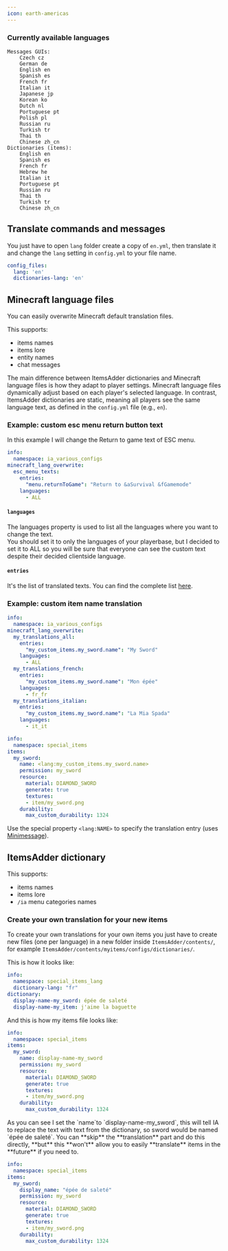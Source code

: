 ```yaml
---
icon: earth-americas
---
```


### Currently available languages

```
Messages GUIs: 
    Czech cz
    German de
    English en
    Spanish es
    French fr
    Italian it
    Japanese jp
    Korean ko
    Dutch nl
    Portuguese pt
    Polish pl
    Russian ru
    Turkish tr
    Thai th
    Chinese zh_cn
Dictionaries (items): 
    English en
    Spanish es
    French fr
    Hebrew he
    Italian it
    Portuguese pt
    Russian ru
    Thai th
    Turkish tr
    Chinese zh_cn
```

## Translate commands and messages

You just have to open `lang` folder create a copy of `en.yml`, then translate it and change the `lang` setting in `config.yml` to your file name.


```yaml config.yml lines icon="yaml"
config_files:
  lang: 'en'
  dictionaries-lang: 'en'
```


## Minecraft language files

You can easily overwrite Minecraft default translation files.

This supports:

* items names
* items lore
* entity names
* chat messages

The main difference between ItemsAdder dictionaries and Minecraft language files is how they adapt to player settings. Minecraft language files dynamically adjust based on each player's selected language. In contrast, ItemsAdder dictionaries are static, meaning all players see the same language text, as defined in the `config.yml` file (e.g., `en`).

### Example: custom esc menu return button text

In this example I will change the Return to game text of ESC menu.

```yaml
info:
  namespace: ia_various_configs
minecraft_lang_overwrite:
  esc_menu_texts:
    entries:
      "menu.returnToGame": "Return to &aSurvival &fGamemode"
    languages:
      - ALL
```

#### `languages`

The languages property is used to list all the languages where you want to change the text.\
You should set it to only the languages of your playerbase, but I decided to set it to ALL so you will be sure that everyone can see the custom text despite their decided clientside language.

#### `entries`

It's the list of translated texts. You can find the complete list [here](https://github.com/InventivetalentDev/minecraft-assets/blob/1.21.4/assets/minecraft/lang/en_us.json).

### Example: custom item name translation

```yaml
info:
  namespace: ia_various_configs
minecraft_lang_overwrite:
  my_translations_all:
    entries:
      "my_custom_items.my_sword.name": "My Sword"
    languages:
      - ALL
  my_translations_french:
    entries:
      "my_custom_items.my_sword.name": "Mon épée"
    languages:
      - fr_fr
  my_translations_italian:
    entries:
      "my_custom_items.my_sword.name": "La Mia Spada"
    languages:
      - it_it
```

```yaml
info:
  namespace: special_items
items:
  my_sword:
    name: <lang:my_custom_items.my_sword.name>
    permission: my_sword
    resource:
      material: DIAMOND_SWORD
      generate: true
      textures:
      - item/my_sword.png
    durability:
      max_custom_durability: 1324
```

Use the special property `<lang:NAME>` to specify the translation entry (uses [Minimessage](text-formatting)).

## ItemsAdder dictionary

This supports:

* items names
* items lore
* `/ia` menu categories names

### Create your own translation for your new items

To create your own translations for your own items you just have to create new files (one per language) in a new folder inside `ItemsAdder/contents/`, for example `ItemsAdder/contents/myitems/configs/dictionaries/`.

This is how it looks like:

```yaml
info:
  namespace: special_items_lang
  dictionary-lang: "fr"
dictionary:
  display-name-my_sword: épée de saleté
  display-name-my_item: j'aime la baguette
```

And this is how my items file looks like:

```yaml
info:
  namespace: special_items
items:
  my_sword:
    name: display-name-my_sword
    permission: my_sword
    resource:
      material: DIAMOND_SWORD
      generate: true
      textures:
      - item/my_sword.png
    durability:
      max_custom_durability: 1324
```


<Note>
As you can see I set the `name`to `display-name-my_sword`, this will tell IA to replace the text with text from the dictionary, so sword would be named `épée de saleté`.
</Note>



<Warning>
You can **skip** the **translation** part and do this directly, **but** this **won't** allow you to easily **translate** items in the **future** if you need to.

```yaml
info:
  namespace: special_items
items:
  my_sword:
    display_name: "épée de saleté"
    permission: my_sword
    resource:
      material: DIAMOND_SWORD
      generate: true
      textures:
      - item/my_sword.png
    durability:
      max_custom_durability: 1324
```
</Warning>


